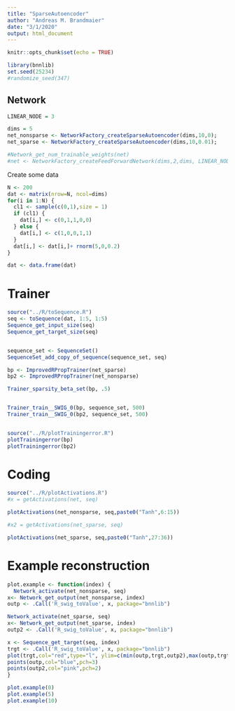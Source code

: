 ```yaml
---
title: "SparseAutoencoder"
author: "Andreas M. Brandmaier"
date: "3/1/2020"
output: html_document
---
```


```r
knitr::opts_chunk$set(echo = TRUE)

library(bnnlib)
set.seed(25234)
#randomize_seed(347)

```

## Network
```r
LINEAR_NODE = 3

dims = 5
net_nonsparse <- NetworkFactory_createSparseAutoencoder(dims,10,0);
net_sparse <- NetworkFactory_createSparseAutoencoder(dims,10,0.01);

#Network_get_num_trainable_weights(net)
#net <- NetworkFactory_createFeedForwardNetwork(dims,2,dims, LINEAR_NODE)

```

Create some data

```r
N <- 200
dat <- matrix(nrow=N, ncol=dims)
for(i in 1:N) {
  cl1 <- sample(c(0,1),size = 1)
  if (cl1) {
    dat[i,] <- c(0,1,1,0,0)
  } else {
    dat[i,] <- c(1,0,0,1,1)
  }
  dat[i,] <- dat[i,]+ rnorm(5,0,0.2)
}

dat <- data.frame(dat)
```

# Trainer

```r
source("../R/toSequence.R")
seq <- toSequence(dat, 1:5, 1:5)
Sequence_get_input_size(seq)
Sequence_get_target_size(seq)


sequence_set <- SequenceSet()
SequenceSet_add_copy_of_sequence(sequence_set, seq)

bp <- ImprovedRPropTrainer(net_sparse)
bp2 <- ImprovedRPropTrainer(net_nonsparse)

Trainer_sparsity_beta_set(bp, .5)                           


Trainer_train__SWIG_0(bp, sequence_set, 500)
Trainer_train__SWIG_0(bp2, sequence_set, 500)


source("../R/plotTrainingerror.R")
plotTrainingerror(bp)
plotTrainingerror(bp2)
```


    
# Coding

```r
source("../R/plotActivations.R")
#x = getActivations(net, seq)

plotActivations(net_nonsparse, seq,paste0("Tanh",6:15))

#x2 = getActivations(net_sparse, seq)

plotActivations(net_sparse, seq,paste0("Tanh",27:36))
```

# Example reconstruction

```r
plot.example <- function(index) {
  Network_activate(net_nonsparse, seq)
x<- Network_get_output(net_nonsparse, index)
outp <- .Call('R_swig_toValue', x, package="bnnlib")

Network_activate(net_sparse, seq)
x<- Network_get_output(net_sparse, index)
outp2 <- .Call('R_swig_toValue', x, package="bnnlib")

x <- Sequence_get_target(seq, index)
trgt <- .Call('R_swig_toValue', x, package="bnnlib")
plot(trgt,col="red",type="l", ylim=c(min(outp,trgt,outp2),max(outp,trgt,outp2)))
points(outp,col="blue",pch=3)
points(outp2,col="pink",pch=2)
}

plot.example(0)
plot.example(5)
plot.example(10)
```